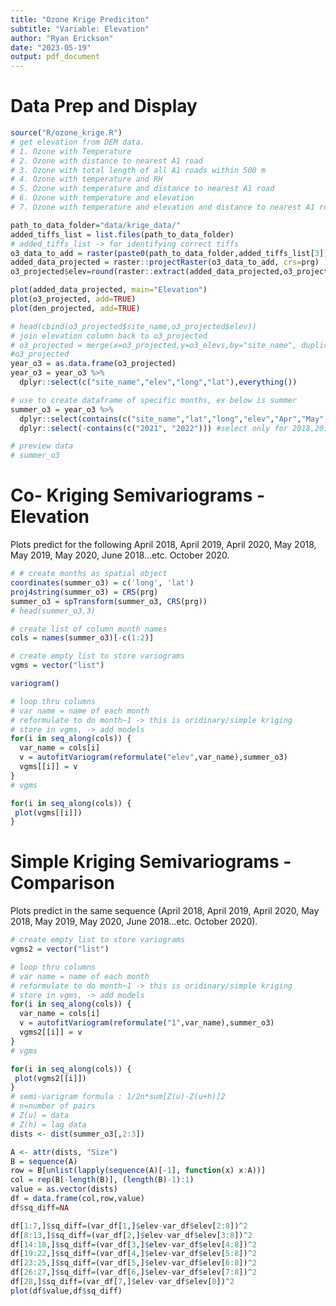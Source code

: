 ```yaml
---
title: "Ozone Krige Prediciton"
subtitle: "Variable: Elevation"
author: "Ryan Erickson"
date: "2023-05-19"
output: pdf_document
---
```


# Data Prep and Display

```r
source("R/ozone_krige.R")
# get elevation from DEM data. 
# 1. Ozone with Temperature
# 2. Ozone with distance to nearest A1 road
# 3. Ozone with total length of all A1 roads within 500 m
# 4. Ozone with temperature and RH
# 5. Ozone with temperature and distance to nearest A1 road
# 6. Ozone with temperature and elevation
# 7. Ozone with temperature and elevation and distance to nearest A1 road.

path_to_data_folder="data/krige_data/"
added_tiffs_list = list.files(path_to_data_folder)
# added_tiffs_list -> for identifying correct tiffs
o3_data_to_add = raster(paste0(path_to_data_folder,added_tiffs_list[3]))
added_data_projected = raster::projectRaster(o3_data_to_add, crs=prg)
o3_projected$elev=round(raster::extract(added_data_projected,o3_projected),2)

plot(added_data_projected, main="Elevation")
plot(o3_projected, add=TRUE)
plot(den_projected, add=TRUE)

# head(cbind(o3_projected$site_name,o3_projected$elev))
# join elevation column back to o3_projected
# o3_projected = merge(x=o3_projected,y=o3_elevs,by="site_name", duplicateGeoms = TRUE)
#o3_projected
year_o3 = as.data.frame(o3_projected)
year_o3 = year_o3 %>% 
  dplyr::select(c("site_name","elev","long","lat"),everything())

# use to create dataframe of specific months, ex below is summer
summer_o3 = year_o3 %>%
  dplyr::select(contains(c("site_name","lat","long","elev","Apr","May","Jun","Jul","Aug","Sep","Oct"))) %>% 
  dplyr::select(-contains(c("2021", "2022"))) #select only for 2018,2019, 2020

# preview data
# summer_o3
```

# Co- Kriging Semivariograms - Elevation

Plots predict for the following April 2018, April 2019, April 2020, May 2018, May 2019, May 2020, June 2018...etc. October 2020.

```r
# # create months as spatial object
coordinates(summer_o3) = c('long', 'lat')
proj4string(summer_o3) = CRS(prg)
summer_o3 = spTransform(summer_o3, CRS(prg))
# head(summer_o3,3)

# create list of column month names 
cols = names(summer_o3)[-c(1:2)]

# create empty list to store variograms
vgms = vector("list")

variogram()

# loop thru columns
# var name = name of each month
# reformulate to do month~1 -> this is oridinary/simple kriging
# store in vgms, -> add models
for(i in seq_along(cols)) {
  var_name = cols[i]
  v = autofitVariogram(reformulate("elev",var_name),summer_o3)
  vgms[[i]] = v
}
# vgms

for(i in seq_along(cols)) {
 plot(vgms[[i]])
}
```

# Simple Kriging Semivariograms - Comparison
Plots predict in the same sequence (April 2018, April 2019, April 2020, May 2018, May 2019, May 2020, June 2018...etc. October 2020).

```r
# create empty list to store variograms
vgms2 = vector("list")

# loop thru columns
# var name = name of each month
# reformulate to do month~1 -> this is oridinary/simple kriging
# store in vgms, -> add models
for(i in seq_along(cols)) {
  var_name = cols[i]
  v = autofitVariogram(reformulate("1",var_name),summer_o3)
  vgms2[[i]] = v
}
# vgms

for(i in seq_along(cols)) {
 plot(vgms2[[i]])
}
# semi-varigram formula : 1/2n*sum[Z(u)-Z(u+h)]2
# n=number of pairs
# Z(u) = data
# Z(h) = lag data
dists <- dist(summer_o3[,2:3]) 

A <- attr(dists, "Size")
B = sequence(A)
row = B[unlist(lapply(sequence(A)[-1], function(x) x:A))]
col = rep(B[-length(B)], (length(B)-1):1)
value = as.vector(dists)
df = data.frame(col,row,value)
df$sq_diff=NA

df[1:7,]$sq_diff=(var_df[1,]$elev-var_df$elev[2:8])^2
df[8:13,]$sq_diff=(var_df[2,]$elev-var_df$elev[3:8])^2
df[14:18,]$sq_diff=(var_df[3,]$elev-var_df$elev[4:8])^2
df[19:22,]$sq_diff=(var_df[4,]$elev-var_df$elev[5:8])^2
df[23:25,]$sq_diff=(var_df[5,]$elev-var_df$elev[6:8])^2
df[26:27,]$sq_diff=(var_df[6,]$elev-var_df$elev[7:8])^2
df[28,]$sq_diff=(var_df[7,]$elev-var_df$elev[8])^2
plot(df$value,df$sq_diff)

```